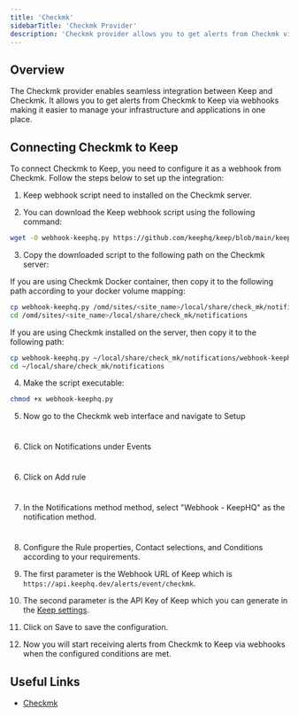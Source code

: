 ```yaml
---
title: 'Checkmk'
sidebarTitle: 'Checkmk Provider'
description: 'Checkmk provider allows you to get alerts from Checkmk via webhooks.'
---
```


## Overview

The Checkmk provider enables seamless integration between Keep and Checkmk. It allows you to get alerts from Checkmk to Keep via webhooks making it easier to manage your infrastructure and applications in one place.

## Connecting Checkmk to Keep

To connect Checkmk to Keep, you need to configure it as a webhook from Checkmk. Follow the steps below to set up the integration:

1. Keep webhook script need to installed on the Checkmk server.

2. You can download the Keep webhook script using the following command:

```bash
wget -O webhook-keephq.py https://github.com/keephq/keep/blob/main/keep/providers/checkmk_provider/webhook-keephq.py?raw=true
```

3. Copy the downloaded script to the following path on the Checkmk server:

If you are using Checkmk Docker container, then copy it to the following path according to your docker volume mapping:

```bash
cp webhook-keephq.py /omd/sites/<site_name>/local/share/check_mk/notifications/webhook-keephq.py
cd /omd/sites/<site_name>/local/share/check_mk/notifications
```

If you are using Checkmk installed on the server, then copy it to the following path:

```bash
cp webhook-keephq.py ~/local/share/check_mk/notifications/webhook-keephq.py
cd ~/local/share/check_mk/notifications
```

4. Make the script executable:

```bash
chmod +x webhook-keephq.py
```

5. Now go to the Checkmk web interface and navigate to Setup

<Frame
    width="100"
    height="200">
    <img height="10" src="/images/checkmk-provider_1.png" />
</Frame>

6. Click on Notifications under Events

<Frame
    width="100"
    height="200">
    <img height="10" src="/images/checkmk-provider_2.png" />
</Frame>

6. Click on Add rule

<Frame
    width="100"
    height="200">
    <img height="10" src="/images/checkmk-provider_3.png" />
</Frame>

7. In the Notifications method method, select "Webhook - KeepHQ" as the notification method.

<Frame
    width="100"
    height="200">
    <img height="10" src="/images/checkmk-provider_4.png" />
</Frame>

8. Configure the Rule properties, Contact selections, and Conditions according to your requirements.

9. The first parameter is the Webhook URL of Keep which is `https://api.keephq.dev/alerts/event/checkmk`.

10. The second parameter is the API Key of Keep which you can generate in the [Keep settings](https://platform.keephq.dev/settings?selectedTab=users&userSubTab=api-keys).

11. Click on Save to save the configuration.

12. Now you will start receiving alerts from Checkmk to Keep via webhooks when the configured conditions are met.

## Useful Links

- [Checkmk](https://checkmk.com/)
